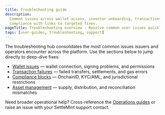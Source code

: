 ```yaml
---
title: Troubleshooting guide
description:
  Common issues across wallet access, investor onboarding, transactions, and
  compliance with links to targeted fixes.
pageTitle: Troubleshooting overview - Resolve common user issues quickly
tags: [user-guides, troubleshooting, support]
---
```


The troubleshooting hub consolidates the most common issues issuers and
operators encounter across the platform. Use the sections below to jump directly
to deep-dive fixes:

- [Wallet issues](/docs/user-guides/troubleshooting/wallet) — wallet connection,
  signing problems, and permissions
- [Transaction failures](/docs/user-guides/troubleshooting/transactions) —
  failed transfers, settlements, and gas errors
- [Compliance blocks](/docs/user-guides/troubleshooting/compliance) — OnchainID,
  KYC/AML, and jurisdictional restrictions
- [Asset management](/docs/user-guides/troubleshooting/assets) — supply,
  distribution, and reconciliation mismatches

Need broader operational help? Cross-reference the
[Operations guides](/docs/user-guides/operations/admin-settings) or raise an
issue with your SettleMint support contact.
